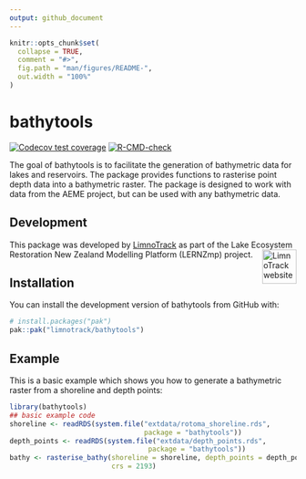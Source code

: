 ```yaml
---
output: github_document
---
```


<!-- README.md is generated from README.Rmd. Please edit that file -->

```r
knitr::opts_chunk$set(
  collapse = TRUE,
  comment = "#>",
  fig.path = "man/figures/README-",
  out.width = "100%"
)
```

# bathytools

<!-- badges: start -->
[![Codecov test coverage](https://codecov.io/gh/limnotrack/bathytools/graph/badge.svg)](https://app.codecov.io/gh/limnotrack/bathytools)
[![R-CMD-check](https://github.com/limnotrack/bathytools/actions/workflows/R-CMD-check.yaml/badge.svg)](https://github.com/limnotrack/bathytools/actions/workflows/R-CMD-check.yaml)
<!-- badges: end -->

The goal of bathytools is to facilitate the generation of bathymetric data for lakes and reservoirs. The package provides functions to rasterise point depth data into a bathymetric raster. The package is designed to work with data from the AEME project, but can be used with any bathymetric data.

## Development

This package was developed by [LimnoTrack](http://limnotrack.com/) as part of the Lake Ecosystem Restoration New Zealand Modelling Platform (LERNZmp) project. <a href="http://limnotrack.com/"><img src="man/figures/limnotrack_border.jpg" alt="LimnoTrack website" align="right" height="60"/></a>

## Installation

You can install the development version of bathytools from GitHub with:

``` r
# install.packages("pak")
pak::pak("limnotrack/bathytools")
```

## Example

This is a basic example which shows you how to generate a bathymetric raster from a shoreline and depth points:

```r
library(bathytools)
## basic example code
shoreline <- readRDS(system.file("extdata/rotoma_shoreline.rds",
                                 package = "bathytools"))
depth_points <- readRDS(system.file("extdata/depth_points.rds",
                                  package = "bathytools"))
bathy <- rasterise_bathy(shoreline = shoreline, depth_points = depth_points,
                         crs = 2193)
```
